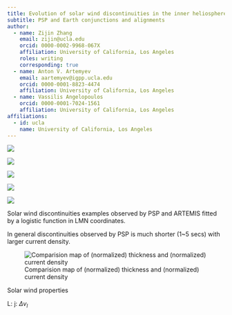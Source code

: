 ```yaml
---
title: Evolution of solar wind discontinuities in the inner heliosphere
subtitle: PSP and Earth conjunctions and alignments
author:
  - name: Zijin Zhang
    email: zijin@ucla.edu
    orcid: 0000-0002-9968-067X
    affiliation: University of California, Los Angeles
    roles: writing
    corresponding: true
  - name: Anton V. Artemyev
    email: aartemyev@igpp.ucla.edu
    orcid: 0000-0001-8823-4474
    affiliation: University of California, Los Angeles
  - name: Vassilis Angelopoulos
    orcid: 0000-0001-7024-1561
    affiliation: University of California, Los Angeles
affiliations:
  - id: ucla
    name: University of California, Los Angeles
---
```


![](figures/density_distribution.png)

![](figures/enc2/thickness_current.spc_n_spc.png)

::: {#fig-plasma-adiabatic-evolution .column-page}
![](figures/evolution/plasma-adiabatic-evolution_e2-DSCOVR-next.svg)

![](figures/evolution/plasma-adiabatic-evolution_e2-DSCOVR.svg)

<!-- Comparison of plasma dimensionless quantities (plasma beta and normalized plasma speed by Alfven speed) between PSP (red) and DSCOVR (blue). Yellow dots are predicted plasma beta and normalized speed using formulary from @perroneRadialEvolutionSolar2019. -->
:::

::: {#fig-examples .column-page}

![](figures/examples/psp_e2_example.png)

Solar wind discontinuities examples observed by PSP and ARTEMIS fitted by a logistic function in LMN coordinates.

In general discontinuities observed by PSP is much shorter (1~5 secs) with larger current density.
:::


![Comparision map of (normalized) thickness and (normalized) current density](figures/enc2/thickness_current.spc_n_spc.png){#fig-comp-map}

Solar wind properties

L:
j:
$\Delta v_l$
